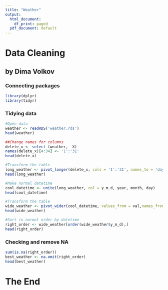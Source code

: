 ---
title: "Weather"
output:
  html_document:
    df_print: paged
  pdf_document: default
---

# Data Cleaning
## by Dima Volkov

### Connecting packages
```{r, warning=FALSE,error=FALSE}
library(dplyr)
library(tidyr)
```



### Tidying data

```{r}
#Open data
weather <- readRDS('weather.rds')
head(weather)
```
```{r}
##Change names for columns
delete_x <- select (weather, -X)
names(delete_x)[4:34] <- '1':'31'
head(delete_x)
```
```{r}
#Transform the table
long_weather <- pivot_longer(delete_x, cols = '1':'31', names_to = 'day', values_to = 'val')
head(long_weather)
```
```{r}
#Make normal datetime
cool_datetime <- unite(long_weather, col = y_m_d, year, month, day)
head(cool_datetime)
```
```{r}
#Transform the table
wide_weather <- pivot_wider(cool_datetime, values_from = val,names_from = measure)
head(wide_weather)
```
```{r}
#Sort in normal order by datetime
right_order <- wide_weather[order(wide_weather$y_m_d),]
head(right_order)
```

### Checking and remove NA

```{r}
sum(is.na(right_order))
best_weather <- na.omit(right_order)
head(best_weather)
```
# The End
